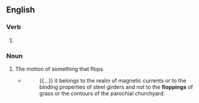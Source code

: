 ==English==

===Verb===
{{head|en|verb form}}

# {{present participle of|en|flop|nocat=1}}

===Noun===
{{en-noun}}

# The motion of something that flops.
#* {{rfdatek|en|Ezra Pound}}
#*: {{...}} it belongs to the realm of magnetic currents or to the binding properties of steel girders and not to the '''floppings''' of grass or the contours of the parochial churchyard.